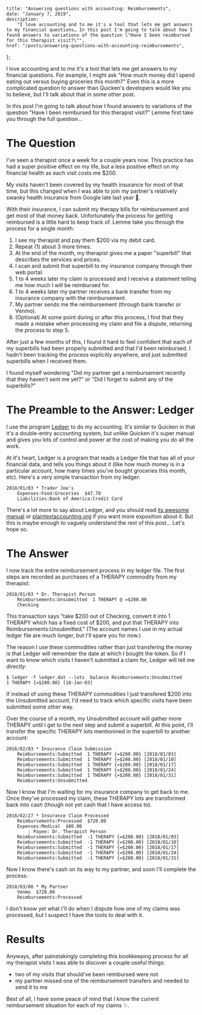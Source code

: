     title: "Answering questions with accounting: Reimbursements",
    date: "January 7, 2019",
    description:
        "I love accounting and to me it's a tool that lets me get answers to my financial questions… In this post I'm going to talk about how I found answers to variations of the question \"Have I been reimbursed for this therapist visit?\"",
    href: "/posts/answering-questions-with-accounting-reimbursements",
};


I love accounting and to me it's a tool that lets me get answers to my financial questions. For example, I might ask "How much money did I spend eating out versus buying groceries this month?" Even this is a more complicated question to answer than Quicken's developers would like you to believe, but I'll talk about that in some other post.

In this post I'm going to talk about how I found answers to variations of the question "Have I been reimbursed for this therapist visit?" Lemme first take you through the full question…

# The Question

I've seen a therapist once a week for a couple years now. This practice has had a super positive effect on my life, but a less positive effect on my financial health as each visit costs me $200.

My visits haven't been covered by my health insurance for most of that time, but this changed when I was able to join my partner's relatively swanky health insurance from Google late last year 🎉.

With their insurance, I can submit my therapy bills for reimbursement and get most of that money back. Unfortunately the process for getting reimbursed is a little hard to keep track of. Lemme take you through the process for a single month:

1. I see my therapist and pay them $200 via my debit card.
2. Repeat (1) about 3 more times.
3. At the end of the month, my therapist gives me a paper "superbill" that describes the services and prices.
4. I scan and submit that superbill to my insurance company through their web portal.
5. 1 to 4 weeks later my claim is processed and I receive a statement telling me how much I will be reimbursed for.
6. 1 to 4 weeks later my partner receives a bank transfer from my insurance company with the reimbursement.
7. My partner sends me the reimbursement (through bank transfer or Venmo).
8. (Optional) At some point during or after this process, I find that they made a mistake when processing my claim and file a dispute, returning the process to step 5.

After just a few months of this, I found it hard to feel confident that each of my superbills had been properly submitted and that I'd been reimbursed. I hadn't been tracking the process explicitly anywhere, and just submitted superbills when I received them.

I found myself wondering "Did my partner get a reimbursement recently that they haven't sent me yet?" or "Did I forget to submit any of the superbills?"

# The Preamble to the Answer: Ledger

I use the program [Ledger](https://www.ledger-cli.org/) to do my accounting. It's similar to Quicken in that it's a double-entry accounting system, but unlike Quicken it's super manual and gives you lots of control and power at the cost of making you do all the work.

At it's heart, Ledger is a program that reads a Ledger file that has all of your financial data, and tells you things about it (like how much money is in a particular account, how many times you've bought groceries this month, etc). Here's a very simple transaction from my ledger:

```
2018/01/03 * Trader Joe's
    Expenses:Food:Groceries  $47.70
    Liabilities:Bank of America:Credit Card
```

There's a lot more to say about Ledger, and you should read [its awesome manual](https://www.ledger-cli.org/3.0/doc/ledger3.html) or [plaintextaccounting.org](https://plaintextaccounting.org/) if you want more exposition about it. But this is maybe enough to vaguely understand the rest of this post… Let's hope so.

# The Answer

I now track the entire reimbursement process in my ledger file. The first steps are recorded as purchases of a THERAPY commodity from my therapist:

```
2018/01/03 * Dr. Therapist Person
    Reimbursements:Unsubmitted  1 THERAPY @ =$200.00
    Checking
```

This transaction says "take $200 out of Checking, convert it into 1 THERAPY which has a fixed cost of $200, and put that THERAPY into Reimbursements:Unsubmitted." (The account names I use in my actual ledger file are much longer, but I'll spare you for now.)

The reason I use these commodities rather than just transfering the money is that Ledger will remember the date at which I bought the token. So if I want to know which visits I haven't submitted a claim for, Ledger will tell me directly:

```
$ ledger -f ledger.dat --lots  balance Reimbursements:Unsubmitted
1 THERAPY {=$200.00} [18-Jan-03]
```

If instead of using these THERAPY commodities I just transfered $200 into the Unsubmitted account, I'd need to track which specific visits have been submitted some other way.

Over the course of a month, my Unsubmitted account will gather more THERAPY until I get to the next step and submit a superbill. At this point, I'll transfer the specific THERAPY lots mentionined in the superbill to another account:

```
2018/02/03 * Insurance Claim Submission
    Reimbursements:Submitted  1 THERAPY {=$200.00} [2018/01/03]
    Reimbursements:Submitted  1 THERAPY {=$200.00} [2018/01/10]
    Reimbursements:Submitted  1 THERAPY {=$200.00} [2018/01/17]
    Reimbursements:Submitted  1 THERAPY {=$200.00} [2018/01/24]
    Reimbursements:Submitted  1 THERAPY {=$200.00} [2018/01/31]
    Reimbursements:Unsubmitted
```

Now I know that I'm waiting for my insurance company to get back to me. Once they've processed my claim, these THERAPY lots are transformed back into cash (though not yet cash that I have access to).

```
2018/02/27 * Insurance Claim Processed
    Reimbursements:Processed  $720.00
    Expenses:Medical  $80.00
        ; Payee: Dr. Therapist Person
    Reimbursements:Submitted  -1 THERAPY {=$200.00} [2018/01/03]
    Reimbursements:Submitted  -1 THERAPY {=$200.00} [2018/01/10]
    Reimbursements:Submitted  -1 THERAPY {=$200.00} [2018/01/17]
    Reimbursements:Submitted  -1 THERAPY {=$200.00} [2018/01/24]
    Reimbursements:Submitted  -1 THERAPY {=$200.00} [2018/01/31]
```

Now I know there's cash on its way to my partner, and soon I'll complete the process:

```
2018/03/08 * My Partner
    Venmo  $720.00
    Reimbursements:Processed
```

I don't know yet what I'll do when I dispute how one of my claims was processed, but I suspect I have the tools to deal with it.

# Results

Anyways, after painstakingly completing this bookkeeping process for all my therapist visits I was able to discover a couple useful things:

-   two of my visits that should've been reimbursed were not
-   my partner missed one of the reimbursement transfers and needed to send it to me

Best of all, I have some peace of mind that I know the current reimbursement situation for each of my claims ✨.
